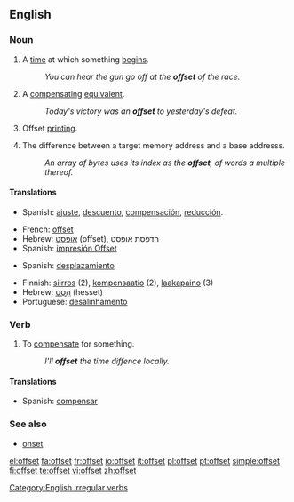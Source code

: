 ==English==

===Noun===
{{en-noun}}

# {{rfv-sense}} A [[time]] at which something [[begin]]s.
#: ''You can hear the gun go off at the '''offset''' of the race.''
# A [[compensating]] [[equivalent]].
#: ''Today's victory was an '''offset''' to yesterday's defeat.''
# Offset [[printing]].
# {{programming}} The difference between a target memory address and a base addresss.
#: ''An array of bytes uses its index as the '''offset''', of words a multiple thereof.''

====Translations====
{{trans-top| time at which something begins}}
{{trans-bottom}}

{{trans-top|A compensating equivalent}}
*Spanish: [[ajuste]], [[descuento]], [[compensación]], [[reducción]]. 
{{trans-bottom}}

{{trans-top|offset printing}}
*French: [[offset]]
*Hebrew: [[אופסט]] (offset), הדפסת אופסט
*Spanish: [[impresión Offset]]
{{trans-bottom}}

{{trans-top|difference in memory addresses}}
*Spanish: [[desplazamiento]]
{{trans-bottom}}

{{checktrans}}
*Finnish: [[siirros]] (2), [[kompensaatio]] (2), [[laakapaino]] (3)
*Hebrew: [[היסט|הֵסֶט]] (hesset)
*Portuguese: [[desalinhamento]]

===Verb===
{{en-verb|offsets|offsetting|offset}}

# To [[compensate]] for something.
#:''I'll '''offset''' the time diffence locally.''

====Translations====
{{trans-top|To compensate for something}}
*Spanish: [[compensar]]
{{trans-bottom}}

===See also===
*[[onset]]

[[Category:English irregular verbs]]

[[el:offset]]
[[fa:offset]]
[[fr:offset]]
[[io:offset]]
[[it:offset]]
[[pl:offset]]
[[pt:offset]]
[[simple:offset]]
[[fi:offset]]
[[te:offset]]
[[vi:offset]]
[[zh:offset]]